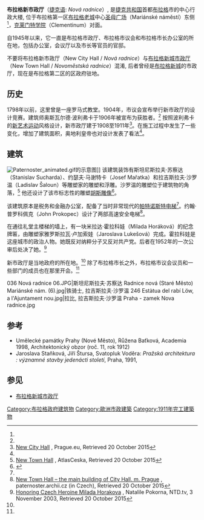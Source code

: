 {{Infobox building
|name=布拉格新市政厅
| native_name = Nová radnice
| native_name_lang = cs
| image= Prague - Nová radnice.jpg
| architectural_style = [[新艺术运动|新艺术运动]]
| location = 圣母广场
| address =  圣母广场 2/2号
| location_town = 布拉格第一区
| location_country = [[捷克共和国|捷克共和国]]
| coordinates = {{coord|50.0782|14.4211|type:landmark_region:CZ|display=inline,title}}
| groundbreaking_date = 
| start_date = 1908
| completion_date = 1911
| architect = 奥斯瓦尔德·波利弗卡
}}

'''布拉格新市政厅'''（[[捷克语|捷克语]]: ''Nová radnice''）, 是[[捷克共和国|捷克共和国]]首都[[布拉格|布拉格]]市的中心行政大楼, 位于布拉格第一区[[布拉格老城|布拉格老城]]中心[[圣母广场_(布拉格)|圣母广场]]（Mariánské náměstí）东侧<ref name="WilsonBaker2010"/>，[[克莱门特学院|克莱门特学院]]（Clementinum）对面。

自1945年以来，它一直是布拉格市政厅、布拉格市议会和布拉格市长办公室的所在地，包括办公室，会议厅以及市长等官员的官邸。

不要将布拉格新市政厅（New City Hall / ''Nová radnice''）与[[布拉格新城市政厅|布拉格新城市政厅]]（New Town Hall / ''Novoměstská radnice''）混淆, 后者曾经是[[布拉格新城|布拉格新城]]的市政厅，现在是布拉格第二区的区政府驻地。

== 历史 ==
1798年以前，这里曾是一座罗马式教堂。1904年，市议会宣布举行新市政厅的设计竞赛。建筑师奥斯瓦尔德·波利弗卡于1906年被宣布为获胜者。<ref name=pater/> 按照波利弗卡的[[新艺术运动|新艺术运动]]风格设计，新市政厅建于1908至1911年<ref name=prague>[http://www.prague.eu/en/object/places/1934/prague-city-hall-new-building New City Hall] {{Wayback|url=http://www.prague.eu/en/object/places/1934/prague-city-hall-new-building |date=20180812181659 }}, Prague.eu, Retrieved 20 October 2015</ref>。在施工过程中发生了一些变化，增加了建筑面积，奥地利皇帝也对设计发表了看法<ref name=pater/>。
==建筑==
[[File:Paternoster_animated.gif|thumb]]的示意图]]
该建筑装饰有斯坦尼斯拉夫·苏察达（Stanislav Sucharda）、约瑟夫·马谢特卡（Josef Mařatka）和拉吉斯拉夫‧沙罗温（Ladislav Šaloun）等雕塑家的雕塑和浮雕。沙罗温的雕塑位于建筑物的角落，<ref>[http://www.atlasceska.cz/praha/nova-radnice/ New Town Hall] {{Wayback|url=http://www.atlasceska.cz/praha/nova-radnice/ |date=20180831141650 }}, AtlasCeska, Retrieved 20 October 2015</ref> 他还设计了该市标志性的雕塑[[胡斯雕像|胡斯雕像]]<ref name="WilsonBaker2010">{{cite book|author1=Neil Wilson|author2=Mark Baker|title=Prague|url=https://archive.org/details/isbn_9781741796681|year=2010|publisher=Lonely Planet|isbn=978-1-74179-668-1|pages=[https://archive.org/details/isbn_9781741796681/page/106 106]–}}</ref>。

该建筑原本是税务和金融办公室，配备了当时非常现代的[[帕特诺斯特_(电梯)|帕特诺斯特电梯]]<ref name=pater/>。约翰·普罗科佩克（John Prokopec）设计了两部高速安全电梯<ref name=pater>[http://paternoster.archii.cz/pn-nova-radnice.html New Town Hall – the main building of City Hall. m. Prague] {{Wayback|url=http://paternoster.archii.cz/pn-nova-radnice.html |date=20200222022606 }}, paternoster.archii.cz (in Czech), Retrieved 20 October 2015</ref>。

在通往礼堂主楼梯的墙上，有一块米拉达·霍拉科娃（Milada Horáková）的纪念牌匾，由雕塑家雅罗斯拉瓦·卢加索娃（Jaroslava Lukešová）完成。霍拉科娃是这座城市的政治人物。她既反对纳粹分子又反对共产党。后者在1952年的一次公审后处决了她。<ref>[http://www.ntd.tv/en/news/world/europe/20091103/49537-honoring-czech-heroine-milada-horakova.html Honoring Czech Heroine Milada Horakova] {{Webarchive|url=https://web.archive.org/web/20160304130135/http://www.ntd.tv/en/news/world/europe/20091103/49537-honoring-czech-heroine-milada-horakova.html |date=2016-03-04 }}, Natalile Pokorna, NTD.tv, 3 November 2003, Retrieved 20 October 2015</ref>

新市政厅是当地政府的所在地。<ref name=prague/> 除了布拉格市长之外，布拉格市议会议员和一些部门的成员也在那里开会。<ref name=pater/>

<gallery>
036 Nová radnice 06.JPG|斯坦尼斯拉夫·苏察达
Radnice nová (Staré Město) Mariánské nám. (6).jpg|铁骑士, 拉吉斯拉夫‧沙罗温
246 Estàtua del rabí Löw, a l'Ajuntament nou.jpg|拉比, 拉吉斯拉夫‧沙罗温
Praha - zamek Nova radnice.jpg
</gallery>

==参考==
{{Reflist|30em}}
*Umělecké památky Prahy (Nové Město), Růžena Baťková, Academia 1998, Architektonický obzor (roč. 11, rok 1912)
*Jaroslava Staňková, Jiří Štursa, Svatopluk Voděra: ''Pražská architektura : významné stavby jedenácti století'', Praha, 1991, {{ISBN|80-900209-6-8}}

== 参见 ==
* [[布拉格新城市政厅|布拉格新城市政厅]]
[[Category:布拉格政府建筑物|Category:布拉格政府建筑物]]
[[Category:歐洲市政建築|Category:歐洲市政建築]]
[[Category:1911年完工建築物|Category:1911年完工建築物]]